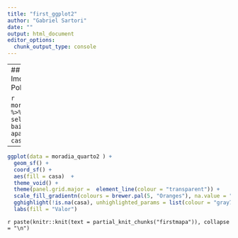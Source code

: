```yaml
---
title: "first_ggplot2"
author: "Gabriel Sartori"
date: ""
output: html_document
editor_options: 
  chunk_output_type: console
---
```



---
## Dados Imobiliários com Polígono

```r
moradia_quarto2  %>% 
  select(regional, bairro, quarto, apartamento, casa)
```

---

```r
ggplot(data = moradia_quarto2 ) +
  geom_sf() +
  coord_sf() + 
  aes(fill = casa)  +
  theme_void() +
  theme(panel.grid.major =  element_line(colour = "transparent")) +
  scale_fill_gradientn(colours = brewer.pal(5, "Oranges"), na.value = "white", labels = number_br) +
  gghighlight(!is.na(casa), unhighlighted_params = list(colour = "gray70", fill = "gray90")) +
  labs(fill = "Valor") 
```

`r paste(knitr::knit(text = partial_knit_chunks("firstmapa")), collapse = "\n")`
